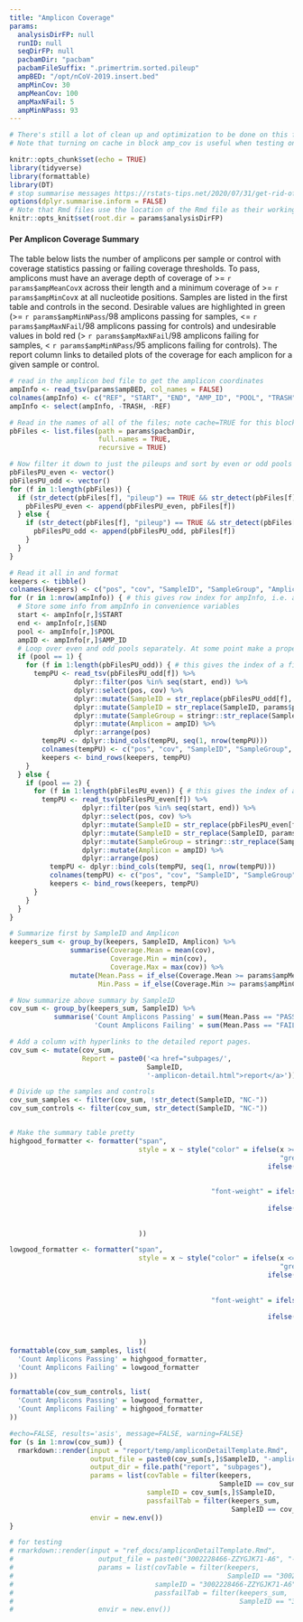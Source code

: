 ```yaml
---
title: "Amplicon Coverage"
params:
  analysisDirFP: null
  runID: null
  seqDirFP: null
  pacbamDir: "pacbam"
  pacbamFileSuffix: ".primertrim.sorted.pileup"
  ampBED: "/opt/nCoV-2019.insert.bed"
  ampMinCov: 30
  ampMeanCov: 100
  ampMaxNFail: 5
  ampMinNPass: 93
---
```


```r
# There's still a lot of clean up and optimization to be done on this file. Big loops need to be broken up, repeated blocks put into functions, etc. 
# Note that turning on cache in block amp_cov is useful when testing on single run, but you have to turn it off when running operationally and delete any _cache directories.
```


```r
knitr::opts_chunk$set(echo = TRUE)
library(tidyverse)
library(formattable)
library(DT)
# stop summarise messages https://rstats-tips.net/2020/07/31/get-rid-of-info-of-dplyr-when-grouping-summarise-regrouping-output-by-species-override-with-groups-argument/
options(dplyr.summarise.inform = FALSE)
# Note that Rmd files use the location of the Rmd file as their working directory during knitting. This causes problems when trying to unambiguously locate external dependencies that aren't in the same directory. Setting working directory below to address.
knitr::opts_knit$set(root.dir = params$analysisDirFP)
```

#### Per Amplicon Coverage Summary
The table below lists the number of amplicons per sample or control with coverage statistics passing or failing coverage thresholds. To pass, amplicons must have an average depth of coverage of >= `r params$ampMeanCov`x across their length and a minimum coverage of >= `r params$ampMinCov`x at all nucleotide positions. Samples are listed in the first table and controls in the second. Desirable values are highlighted in green (>= `r params$ampMinNPass`/98 amplicons passing for samples, <= `r params$ampMaxNFail`/98 amplicons passing for controls) and undesirable values in bold red (> `r params$ampMaxNFail`/98 amplicons failing for samples, < `r params$ampMinNPass`/95 amplicons failing for controls). The report column links to detailed plots of the coverage for each amplicon for a given sample or control.

```r
# read in the amplicon bed file to get the amplicon coordinates
ampInfo <- read_tsv(params$ampBED, col_names = FALSE)
colnames(ampInfo) <- c("REF", "START", "END", "AMP_ID", "POOL", "TRASH")
ampInfo <- select(ampInfo, -TRASH, -REF)
```
```r
# Read in the names of all of the files; note cache=TRUE for this block because it takes a long time to read everything in.
pbFiles <- list.files(path = params$pacbamDir,
                      full.names = TRUE,
                      recursive = TRUE)

# Now filter it down to just the pileups and sort by even or odd pools
pbFilesPU_even <- vector()
pbFilesPU_odd <- vector()
for (f in 1:length(pbFiles)) {
  if (str_detect(pbFiles[f], "pileup") == TRUE && str_detect(pbFiles[f], "even") == TRUE) {
    pbFilesPU_even <- append(pbFilesPU_even, pbFiles[f])
  } else {
    if (str_detect(pbFiles[f], "pileup") == TRUE && str_detect(pbFiles[f], "odd") == TRUE) {
      pbFilesPU_odd <- append(pbFilesPU_odd, pbFiles[f])
    }
  }
}

# Read it all in and format
keepers <- tibble()
colnames(keepers) <- c("pos", "cov", "SampleID", "SampleGroup", "Amplicon", "UnifiedScale")
for (r in 1:nrow(ampInfo)) { # this gives row index for ampInfo, i.e. a single amplicon
  # Store some info from ampInfo in convenience variables
  start <- ampInfo[r,]$START
  end <- ampInfo[r,]$END
  pool <- ampInfo[r,]$POOL
  ampID <- ampInfo[r,]$AMP_ID
  # Loop over even and odd pools separately. At some point make a proper function instead of repeating code blocks.
  if (pool == 1) {
    for (f in 1:length(pbFilesPU_odd)) { # this gives the index of a file in the odd list
      tempPU <- read_tsv(pbFilesPU_odd[f]) %>%
                dplyr::filter(pos %in% seq(start, end)) %>%
                dplyr::select(pos, cov) %>%
                dplyr::mutate(SampleID = str_replace(pbFilesPU_odd[f], "^.*/odd/", "")) %>%
                dplyr::mutate(SampleID = str_replace(SampleID, params$pacbamFileSuffix, "")) %>%
                dplyr::mutate(SampleGroup = stringr::str_replace(SampleID, "-A(1|2|3|4|5|6|7|8)$", "")) %>%
                dplyr::mutate(Amplicon = ampID) %>%
                dplyr::arrange(pos)
        tempPU <- dplyr::bind_cols(tempPU, seq(1, nrow(tempPU)))
        colnames(tempPU) <- c("pos", "cov", "SampleID", "SampleGroup", "Amplicon", "UnifiedScale")
        keepers <- bind_rows(keepers, tempPU)
    }
  } else {
    if (pool == 2) {
      for (f in 1:length(pbFilesPU_even)) { # this gives the index of a file in the even list
        tempPU <- read_tsv(pbFilesPU_even[f]) %>%
                  dplyr::filter(pos %in% seq(start, end)) %>%
                  dplyr::select(pos, cov) %>%
                  dplyr::mutate(SampleID = str_replace(pbFilesPU_even[f], "^.*/even/", "")) %>%
                  dplyr::mutate(SampleID = str_replace(SampleID, params$pacbamFileSuffix, "")) %>%
                  dplyr::mutate(SampleGroup = stringr::str_replace(SampleID, "-A(1|2|3|4|5|6|7|8)$", "")) %>%
                  dplyr::mutate(Amplicon = ampID) %>%
                  dplyr::arrange(pos)
          tempPU <- dplyr::bind_cols(tempPU, seq(1, nrow(tempPU)))
          colnames(tempPU) <- c("pos", "cov", "SampleID", "SampleGroup", "Amplicon", "UnifiedScale")
          keepers <- bind_rows(keepers, tempPU)
      }
    }
  }
}
```

```r
# Summarize first by SampleID and Amplicon
keepers_sum <- group_by(keepers, SampleID, Amplicon) %>%
               summarise(Coverage.Mean = mean(cov),
                         Coverage.Min = min(cov),
                         Coverage.Max = max(cov)) %>%
               mutate(Mean.Pass = if_else(Coverage.Mean >= params$ampMeanCov, "PASS", "FAIL"),
                      Min.Pass = if_else(Coverage.Min >= params$ampMinCov, "PASS", "FAIL"))

# Now summarize above summary by SampleID
cov_sum <- group_by(keepers_sum, SampleID) %>%
           summarise('Count Amplicons Passing' = sum(Mean.Pass == "PASS" & Min.Pass == "PASS"),
                     'Count Amplicons Failing' = sum(Mean.Pass == "FAIL" | Min.Pass == "FAIL"))

# Add a column with hyperlinks to the detailed report pages.
cov_sum <- mutate(cov_sum, 
                  Report = paste0('<a href="subpages/', 
                                  SampleID, 
                                  '-amplicon-detail.html">report</a>'))

# Divide up the samples and controls
cov_sum_samples <- filter(cov_sum, !str_detect(SampleID, "NC-"))
cov_sum_controls <- filter(cov_sum, str_detect(SampleID, "NC-"))


# Make the summary table pretty
highgood_formatter <- formatter("span", 
                                style = x ~ style("color" = ifelse(x >= params$ampMinNPass, 
                                                                   "green",
                                                                ifelse(x < params$ampMinNPass, 
                                                                       "red", 
                                                                       "gray")),
                                                  "font-weight" = ifelse(x >= params$ampMinNPass, 
                                                                         "plain",
                                                                ifelse(x < params$ampMinNPass, 
                                                                       "bold", 
                                                                       "italic"))
                                ))

lowgood_formatter <- formatter("span", 
                                style = x ~ style("color" = ifelse(x <= params$ampMaxNFail, 
                                                                   "green",
                                                                ifelse(x > params$ampMaxNFail, 
                                                                       "red", 
                                                                       "gray")),
                                                  "font-weight" = ifelse(x <= params$ampMaxNFail, 
                                                                         "plain",
                                                                ifelse(x > params$ampMaxNFail, 
                                                                       "bold", 
                                                                       "italic"))
                                ))
formattable(cov_sum_samples, list(
  'Count Amplicons Passing' = highgood_formatter,
  'Count Amplicons Failing' = lowgood_formatter
))

formattable(cov_sum_controls, list(
  'Count Amplicons Passing' = lowgood_formatter,
  'Count Amplicons Failing' = highgood_formatter
))
```

```r
#echo=FALSE, results='asis', message=FALSE, warning=FALSE}
for (s in 1:nrow(cov_sum)) {
  rmarkdown::render(input = "report/temp/ampliconDetailTemplate.Rmd", 
                    output_file = paste0(cov_sum[s,]$SampleID, "-amplicon-detail.html"), 
                    output_dir = file.path("report", "subpages"),
                    params = list(covTable = filter(keepers, 
                                                    SampleID == cov_sum[s,]$SampleID),
                                  sampleID = cov_sum[s,]$SampleID,
                                  passfailTab = filter(keepers_sum, 
                                                       SampleID == cov_sum[s,]$SampleID)),
                    envir = new.env())
}

# for testing
# rmarkdown::render(input = "ref_docs/ampliconDetailTemplate.Rmd", 
#                     output_file = paste0("3002228466-ZZYGJK71-A6", "-amplicon-detail.html"), 
#                     params = list(covTable = filter(keepers, 
#                                                     SampleID == "3002228466-ZZYGJK71-A6"),
#                                   sampleID = "3002228466-ZZYGJK71-A6",
#                                   passfailTab = filter(keepers_sum, 
#                                                        SampleID == "3002228466-ZZYGJK71-A6")),
#                     envir = new.env())

```
